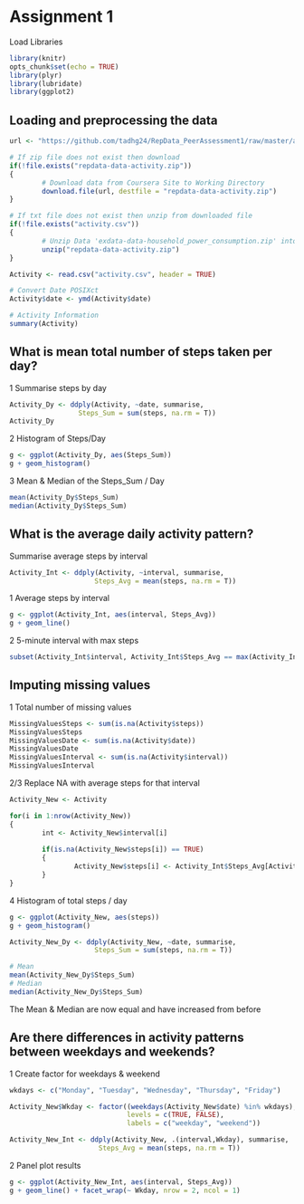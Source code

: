 # Assignment 1
Load Libraries

```{r}
library(knitr)
opts_chunk$set(echo = TRUE)
library(plyr)
library(lubridate)
library(ggplot2)
```

## Loading and preprocessing the data


```{r}
url <- "https://github.com/tadhg24/RepData_PeerAssessment1/raw/master/activity.zip"

# If zip file does not exist then download
if(!file.exists("repdata-data-activity.zip"))
{
        # Download data from Coursera Site to Working Directory
        download.file(url, destfile = "repdata-data-activity.zip")      
}

# If txt file does not exist then unzip from downloaded file
if(!file.exists("activity.csv"))
{
        # Unzip Data 'exdata-data-household_power_consumption.zip' into working directory
        unzip("repdata-data-activity.zip")      
}

Activity <- read.csv("activity.csv", header = TRUE)

# Convert Date POSIXct
Activity$date <- ymd(Activity$date)

# Activity Information
summary(Activity)
```


## What is mean total number of steps taken per day?

1 Summarise steps by day
```{r}
Activity_Dy <- ddply(Activity, ~date, summarise,
                 Steps_Sum = sum(steps, na.rm = T))
Activity_Dy
```

2 Histogram of Steps/Day
```{r}
g <- ggplot(Activity_Dy, aes(Steps_Sum))
g + geom_histogram()
```

3 Mean & Median of the Steps_Sum / Day
```{r}
mean(Activity_Dy$Steps_Sum)
median(Activity_Dy$Steps_Sum)
```


## What is the average daily activity pattern?

Summarise average steps by interval
```{r}
Activity_Int <- ddply(Activity, ~interval, summarise,
                     Steps_Avg = mean(steps, na.rm = T))
```

1 Average steps by interval
```{r}
g <- ggplot(Activity_Int, aes(interval, Steps_Avg))
g + geom_line()
```

2 5-minute interval with max steps
```{r}
subset(Activity_Int$interval, Activity_Int$Steps_Avg == max(Activity_Int$Steps_Avg, na.rm = T))
```


## Imputing missing values


1 Total number of missing values
```{r}
MissingValuesSteps <- sum(is.na(Activity$steps))
MissingValuesSteps
MissingValuesDate <- sum(is.na(Activity$date))
MissingValuesDate
MissingValuesInterval <- sum(is.na(Activity$interval))
MissingValuesInterval
```

2/3 Replace NA with average steps for that interval
```{r}
Activity_New <- Activity

for(i in 1:nrow(Activity_New))
{
        int <- Activity_New$interval[i]
        
        if(is.na(Activity_New$steps[i]) == TRUE)
        {
                Activity_New$steps[i] <- Activity_Int$Steps_Avg[Activity_Int$interval == int]
        }
}
```

4 Histogram of total steps / day
```{r}
g <- ggplot(Activity_New, aes(steps))
g + geom_histogram()
```
```{r}
Activity_New_Dy <- ddply(Activity_New, ~date, summarise,
                     Steps_Sum = sum(steps, na.rm = T))

# Mean
mean(Activity_New_Dy$Steps_Sum)
# Median
median(Activity_New_Dy$Steps_Sum)
```

The Mean & Median are now equal and have increased from before


## Are there differences in activity patterns between weekdays and weekends?

1 Create factor for weekdays & weekend
```{r}
wkdays <- c("Monday", "Tuesday", "Wednesday", "Thursday", "Friday")

Activity_New$Wkday <- factor((weekdays(Activity_New$date) %in% wkdays),
                             levels = c(TRUE, FALSE),
                             labels = c("weekday", "weekend"))

Activity_New_Int <- ddply(Activity_New, .(interval,Wkday), summarise,
                      Steps_Avg = mean(steps, na.rm = T))
```

2 Panel plot results
```{r}
g <- ggplot(Activity_New_Int, aes(interval, Steps_Avg))
g + geom_line() + facet_wrap(~ Wkday, nrow = 2, ncol = 1)
```

